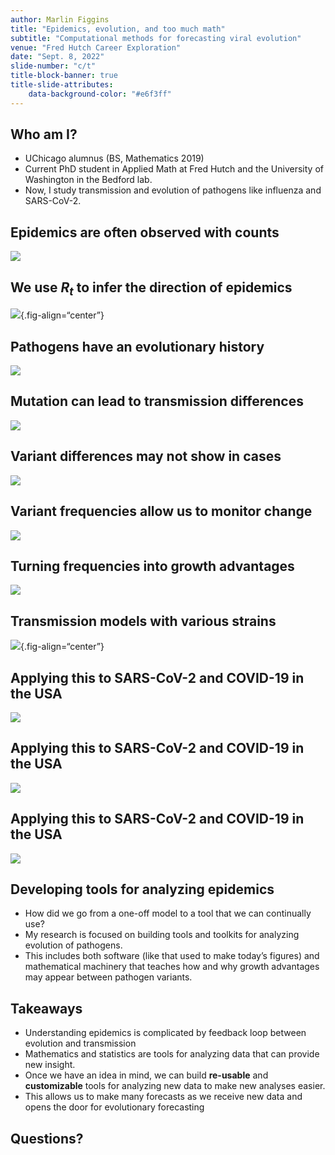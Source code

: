 ```yaml
---
author: Marlin Figgins
title: "Epidemics, evolution, and too much math"
subtitle: "Computational methods for forecasting viral evolution"
venue: "Fred Hutch Career Exploration"
date: "Sept. 8, 2022"
slide-number: "c/t"
title-block-banner: true
title-slide-attributes:
    data-background-color: "#e6f3ff"
---
```


## Who am I?

- UChicago alumnus (BS, Mathematics 2019)
- Current PhD student in Applied Math at Fred Hutch and the University of Washington in the Bedford lab.
- Now, I study transmission and evolution of pathogens like influenza and SARS-CoV-2.

## Epidemics are often observed with counts

![](./figures/raw_cases.svg)

## We use $R_{t}$ to infer the direction of epidemics

![](./figures/posterior_aggegrate_Rt.svg){.fig-align="center"}

## Pathogens have an evolutionary history

![](./figures/transmission_tree_offspring_gray.svg)

## Mutation can lead to transmission differences

![](./figures/transmission_tree_offspring_colored.svg)

## Variant differences may not show in cases

![](./figures/variant_cases.svg)

## Variant frequencies allow us to monitor change

![](./figures/raw_frequency.svg)

## Turning frequencies into growth advantages

![](./figures/posterior_mlr_frequency.svg)

## Transmission models with various strains

![](./figures/posterior_variants_Rt.svg){.fig-align="center"}

## Applying this to SARS-CoV-2 and COVID-19 in the USA

![](./figures/GARW_rt_Washington.png)

## Applying this to SARS-CoV-2 and COVID-19 in the USA

![](./figures/growth_advantages.png)

## Applying this to SARS-CoV-2 and COVID-19 in the USA

![](./figures/ga_consensus.png)

## Developing tools for analyzing epidemics

- How did we go from a one-off model to a tool that we can continually use?
- My research is focused on building tools and toolkits for analyzing evolution of pathogens.
- This includes both software (like that used to make today's figures) and mathematical machinery that teaches how and why growth advantages may appear between pathogen variants.

## Takeaways
- Understanding epidemics is complicated by feedback loop between evolution and transmission
- Mathematics and statistics are tools for analyzing data that can provide new insight.
- Once we have an idea in mind, we can build **re-usable** and **customizable** tools for analyzing new data to make new analyses easier.
- This allows us to make many forecasts as we receive new data and opens the door for evolutionary forecasting

## Questions?

